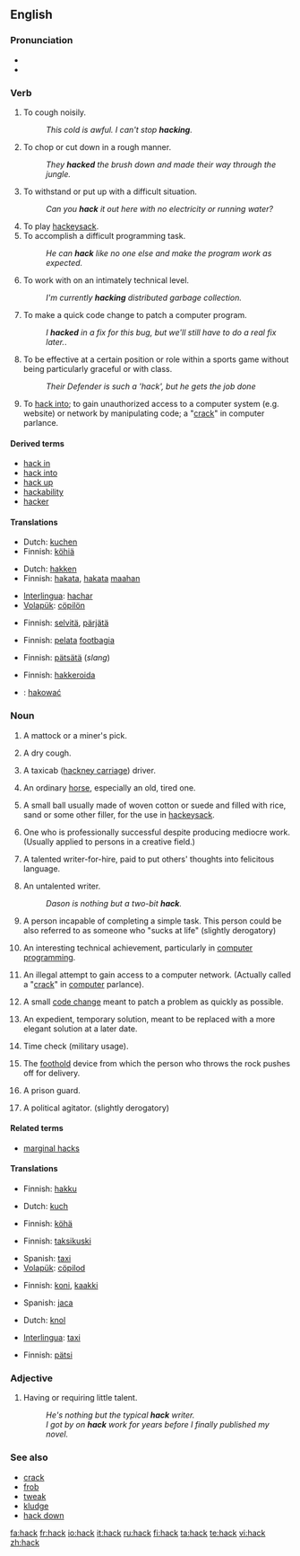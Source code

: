 {{see|häck}}
{{wikipedia|dab=hack}}
==English==

===Pronunciation===
*{{IPA|/hæk/}}
*{{rhymes|æk}}

===Verb===
{{en-verb}}

# To cough noisily.
#: ''This cold is awful. I can't stop '''hacking'''.''
# To chop or cut down in a rough manner.
#: ''They '''hacked''' the brush down and made their way through the jungle.''
# To withstand or put up with a difficult situation.
#: ''Can you '''hack''' it out here with no electricity or running water?''
# To play [[hackeysack]].
# To accomplish a difficult programming task.
#: ''He can '''hack''' like no one else and make the program work as expected.''
# To work with on an intimately technical level.
#: ''I'm currently '''hacking''' distributed garbage collection.''
# To make a quick code change to patch a computer program.
#: ''I '''hacked''' in a fix for this bug, but we'll still have to do a real fix later.''.
# {{sport}} To be effective at a certain position or role within a sports game without being particularly graceful or with class.
#: ''Their Defender is such a 'hack', but he gets the job done''
# {{slang}} To [[hack into]]; to gain unauthorized access to a computer system (e.g. website) or network by manipulating code; a "[[crack]]" in computer parlance.

====Derived terms====
*[[hack in]]
*[[hack into]]
*[[hack up]]
*[[hackability]]
*[[hacker]]

====Translations====
{{trans-top|to cough noisily}}
*Dutch: [[kuchen]]
*Finnish: [[köhiä]]
{{trans-mid}}
{{trans-bottom}}

{{trans-top|to chop or cut down in a rough manner}}
*Dutch: [[hakken]]
*Finnish: [[hakata#Finnish|hakata]], [[hakata#Finnish|hakata]] [[maa#Finnish|maahan]]
{{trans-mid}}
*[[Interlingua]]: [[hachar]]
*[[Volapük]]: [[cöpilön]]
{{trans-bottom}}

{{trans-top|to withstand or put up with a difficult situation}}
*Finnish: [[selvitä]], [[pärjätä]]
{{trans-mid}}
{{trans-bottom}}

{{trans-top|to play hackeysack}}
*Finnish: [[pelata]] [[footbag|footbagia]]
{{trans-mid}}
{{trans-bottom}}

{{trans-top|to accomplish a difficult programming task}}
{{trans-mid}}
{{trans-bottom}}

{{trans-top|to work with on an intimately technical level}}
{{trans-mid}}
{{trans-bottom}}

{{trans-top|to make a quick code change to patch a computer program}}
*Finnish: [[pätsätä]] (''slang'')
{{trans-mid}}
{{trans-bottom}}

{{trans-top|to be effective in a sports game without being particularly graceful}}
{{trans-mid}}
{{trans-bottom}}

{{trans-top|to gain illegal access to a computer network}}
*Finnish: [[hakkeroida]]
{{trans-bottom}}

{{ttbc-top}}
*{{ttbc|Polish}}: [[hakować]]
{{trans-bottom}}

===Noun===
{{en-noun}}

# {{obsolete}} A mattock or a miner's pick.  <!-- Concise Oxford Dictionary -->
# A dry cough.
# {{slang}} A taxicab ([[hackney carriage]]) driver.
# {{obsolete}} An ordinary [[horse]], especially an old, tired one.
# A small ball usually made of woven cotton or suede and filled with rice, sand or some other filler, for the use in [[hackeysack]].
# {{pejorative}} One who is professionally successful despite producing mediocre work. (Usually applied to persons in a creative field.)
# {{pejorative}} A talented writer-for-hire, paid to put others' thoughts into felicitous language.
# {{pejorative}} An untalented writer.
#: ''Dason is nothing but a two-bit '''hack'''.''
# {{slang}} A person incapable of completing a simple task.  This person could be also referred to as someone who "sucks at life" (slightly derogatory)
# {{computing}} An interesting technical achievement, particularly in [[computer programming]].
# {{context|computing|slang}} An illegal attempt to gain access to a computer network. (Actually called a "[[crack]]" in [[computer]] parlance).
# {{computing}} A small [[code change]] meant to patch a problem as quickly as possible.
# {{computing}} An expedient, temporary solution, meant to be replaced with a more elegant solution at a later date.
# {{slang}} Time check (military usage).
# {{curling}} The [[foothold]] device from which the person who throws the rock pushes off for delivery.
# {{rfv-sense}} {{slang}} A prison guard.
# {{politics}} A political agitator.  (slightly derogatory)


<!-- This expression was used a lot in student politics in the 1980s.  I'm not sure if it is still used much.  publunch
-->

====Related terms====
*[[marginal hacks]]

====Translations====
{{trans-top|miner's pick}}
*Finnish: [[hakku]]
{{trans-bottom}}

{{trans-top|dry cough}}
*Dutch: [[kuch]] {{m}}
{{trans-mid}}
*Finnish: [[köhä]]
{{trans-bottom}}

{{trans-top|taxicab driver}}
*Finnish: [[taksikuski]]
{{trans-mid}}
*Spanish: [[taxi]]
*[[Volapük]]: [[cöpilod]]
{{trans-bottom}}

{{trans-top|ordinary horse, especially an old, tired one}}
*Finnish: [[koni#Finnish|koni]], [[kaakki]]
{{trans-mid}}
{{trans-bottom}}

{{trans-top|small ball for hackeysack}}
{{trans-mid}}
*Spanish: [[jaca]]
{{trans-bottom}}

{{trans-top|talented writer-for-hire}}
*Dutch: [[knol]]
{{trans-mid}}
*[[Interlingua]]: [[taxi]]
{{trans-bottom}}

{{trans-top|small code change}}
*Finnish: [[pätsi]]
{{trans-bottom}}

===Adjective===
{{en-adj|-}}

# {{literary}} Having or requiring little talent.
#: ''He's nothing but the typical '''hack''' writer.''
#: ''I got by on '''hack''' work for years before I finally published my novel.''

===See also===
*[[crack]]
*[[frob]]
*[[tweak]]
*[[kludge]]
*[[hack down]]

[[fa:hack]]
[[fr:hack]]
[[io:hack]]
[[it:hack]]
[[ru:hack]]
[[fi:hack]]
[[ta:hack]]
[[te:hack]]
[[vi:hack]]
[[zh:hack]]